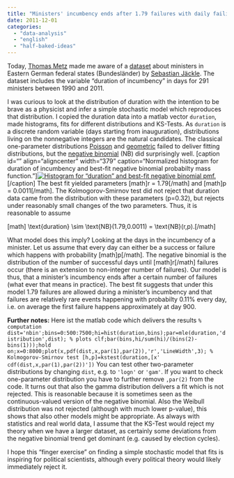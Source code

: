 ```yaml
---
title: "Ministers' incumbency ends after 1.79 failures with daily failing probability 0.11%"
date: 2011-12-01
categories: 
  - "data-analysis"
  - "english"
  - "half-baked-ideas"
---
```


Today, [Thomas Metz](http://portal.uni-freiburg.de/politik/lehrstuehle/vergleichende-regierungslehre/mitarbeiter/metz-thomas) made me aware of a [dataset](http://www.sebastianjaeckle.de/datasets.html) about ministers in Eastern German federal states (Bundesländer) by [Sebastian Jäckle](http://www.sebastianjaeckle.de). The dataset includes the variable "duration of incumbency" in days for 291 ministers between 1990 and 2011.

I was curious to look at the distribution of duration with the intention to be brave as a physicist and infer a simple stochastic model which reproduces that distribution. I copied the duration data into a matlab vector `duration`, made histograms, fits for different distributions and KS-Tests. As `duration` is a discrete random variable (days starting from inauguration), distributions living on the nonnegative integers are the natural candidates. The classical one-parameter distributions [Poisson](http://en.wikipedia.org/wiki/Poisson_distribution) and [geometric](http://en.wikipedia.org/wiki/Geometric_distribution) failed to deliver fitting distributions, but the [negative binomial](http://en.wikipedia.org/wiki/Negative_binomial_distribution) (NB) did surprisingly well. \[caption id="" align="aligncenter" width="379" caption="Normalized histogram for duration of incumbency and best-fit negative binomial probabilty mass function."\][![Histogram for "duration" and best-fit negative binomial pmf.](images/duration.png "duration")](http://janlo.de/wp/wp-content/uploads/2011/12/duration.pdf)\[/caption\] The best fit yielded parameters \[math\]r = 1.79\[/math\] and \[math\]p = 0.0011\[/math\]. The Kolmogorov-Smirnov test did not reject that duration data came from the distribution with these parameters (p=0.32), but rejects under reasonably small changes of the two parameters. Thus, it is reasonable to assume

\[math\] \\text{duration} \\sim \\text{NB}(1.79,0.0011) = \\text{NB}(r,p).\[/math\]

What model does this imply? Looking at the days in the incumbency of a minister. Let us assume that every day can either be a success or failure which happens with probability \[math\]p\[/math\]. The negative binomial is the distribution of the number of successful days until \[math\]r\[/math\] failures occur (there is an extension to non-integer number of failures). Our model is thus, that a minister's incumbency ends after a certain number of failures (what ever that means in practice). The best fit suggests that under this model 1.79 failures are allowed during a minister's incumbency and that failures are relatively rare events happening with probabilty 0.11% every day, i.e. on average the first failure happens approximately at day 900. <!--more-->

**Further notes:** Here ist the matlab code which delivers the results `% computation dist='nbin';bins=0:500:7500;hi=hist(duration,bins);par=mle(duration,'distribution',dist); % plots clf;bar(bins,hi/sum(hi)/(bins(2)-bins(1)));hold on;x=0:8000;plot(x,pdf(dist,x,par(1),par(2)),'r','LineWidth',3); % Kolmogorov-Smirnov test [h,p]=kstest(duration,[x' cdf(dist,x,par(1),par(2))'])` You can test other two-parameter distributions by changing `dist`, e.g. to `'logn'` or `'gam'`. If you want to check one-parameter distribution you have to further remove `,par(2)` from the code. It turns out that also the gamma distribution delivers a fit which is not rejected. This is reasonable because it is sometimes seen as the continuous-valued version of the negative binomial. Also the Weibull distribution was not rejected (although with much lower p-value), this shows that also other models might be appropriate. As always with statistics and real world data, I assume that the KS-Test would reject my theory when we have a larger dataset, as certainly some deviations from the negative binomial trend get dominant (e.g. caused by election cycles).

I hope this "finger exercise" on finding a simple stochastic model that fits is inspiring for political scientists, although every political theory would likely immediately reject it.
